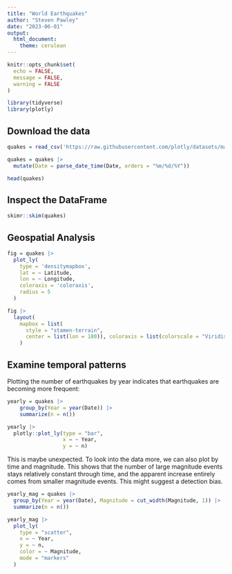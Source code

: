 ```yaml
---
title: "World Earthquakes"
author: "Steven Pawley"
date: "2023-06-01"
output:
  html_document:
    theme: cerulean
---
```


```r
knitr::opts_chunk$set(
  echo = FALSE,
  message = FALSE,
  warning = FALSE
)
```

```r
library(tidyverse)
library(plotly)
```

## Download the data

```r
quakes = read_csv('https://raw.githubusercontent.com/plotly/datasets/master/earthquakes-23k.csv')

quakes = quakes |> 
  mutate(Date = parse_date_time(Date, orders = "%m/%d/%Y"))

head(quakes)
```

## Inspect the DataFrame

```r
skimr::skim(quakes)
```

## Geospatial Analysis

```r
fig = quakes |>
  plot_ly(
    type = 'densitymapbox',
    lat = ~ Latitude,
    lon = ~ Longitude,
    coloraxis = 'coloraxis',
    radius = 5
  ) 

fig |>
  layout(
    mapbox = list(
      style = "stamen-terrain",
      center = list(lon = 180)), coloraxis = list(colorscale = "Viridis")
    )
```

## Examine temporal patterns

Plotting the number of earthquakes by year indicates that earthquakes are becoming more frequent:

```r
yearly = quakes |>
    group_by(Year = year(Date)) |>
    summarize(n = n())

yearly |>
  plotly::plot_ly(type = "bar",
                  x = ~ Year,
                  y = ~ n)
```

This is maybe unexpected. To look into the data more, we can also plot by time and magnitude. This shows that the number of large magnitude events stays relatively constant through time, and the apparent increase entirely comes from smaller magnitude events. This might suggest a detection bias.

```r
yearly_mag = quakes |> 
  group_by(Year = year(Date), Magnitude = cut_width(Magnitude, 1)) |> 
  summarize(n = n())

yearly_mag |> 
  plot_ly(
    type = "scatter",
    x = ~ Year,
    y = ~ n,
    color = ~ Magnitude,
    mode = "markers"
  )
```

